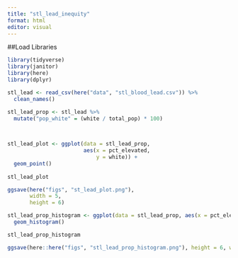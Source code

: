 ```yaml
---
title: "stl_lead_inequity"
format: html
editor: visual
---
```


##Load Libraries
```r
library(tidyverse)
library(janitor)
library(here)
library(dplyr)
```

```r
stl_lead <- read_csv(here("data", "stl_blood_lead.csv")) %>% 
  clean_names()
```

```r
stl_lead_prop <- stl_lead %>% 
  mutate("pop_white" = (white / total_pop) * 100)

  
```

```r
stl_lead_plot <- ggplot(data = stl_lead_prop, 
                        aes(x = pct_elevated, 
                            y = white)) +
  geom_point() 
  
stl_lead_plot

ggsave(here("figs", "st_lead_plot.png"),
       width = 5,
       height = 6)

```

```r
stl_lead_prop_histogram <- ggplot(data = stl_lead_prop, aes(x = pct_elevated)) +
  geom_histogram()

stl_lead_prop_histogram

ggsave(here::here("figs", "stl_lead_prop_histogram.png"), height = 6, width = 7)

```

